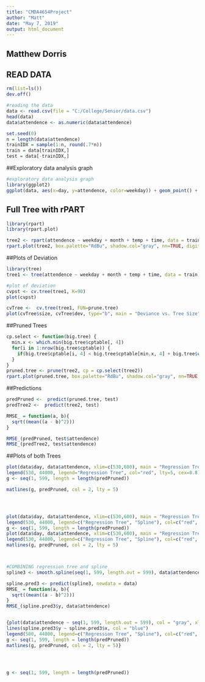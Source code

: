 ---
title: "CMDA4654Project"
author: "Matt"
date: "May 7, 2019"
output: html_document
---
## Matthew Dorris


## READ DATA
```{r Code1}
rm(list=ls())
dev.off()

#reading the data
data <- read.csv(file = "C:/College/Senior/data.csv")
head(data)
data$attendence <- as.numeric(data$attendence)

set.seed(0)
n = length(data$attendence)
trainIDX = sample(1:n, round(.7*n))
train = data[trainIDX,]
test = data[-trainIDX,]

```


##Exploratory data analysis graph
```{r Code2}
#exploratory data analysis graph
library(ggplot2)
ggplot(data, aes(x=day, y=attendence, color=weekday)) + geom_point() + ggtitle("Attendence vs. Day")

```


## Full Tree with rPART
```{r Code3}
library(rpart)
library(rpart.plot)

tree2 <- rpart(attendence ~ weekday + month + temp + time, data = train)
rpart.plot(tree2, box.palette="RdBu", shadow.col="gray", nn=TRUE, digits=5)

```

##Plots of Deviation
```{r Code4}
library(tree)
tree1 <- tree(attendence ~ weekday + month + temp + time, data = train)

#plot of deviation
cvpst <- cv.tree(tree1, K=90)
plot(cvpst)

cvTree <-  cv.tree(tree1, FUN=prune.tree)
plot(cvTree$size, cvTree$dev, type="b", main = "Deviance vs. Tree Size", xlab ="Tree Size", ylab = "Deviance")

```


##Pruned Trees
```{r Code5}

cp.select <- function(big.tree) {
  min.x <- which.min(big.tree$cptable[, 4]) 
  for(i in 1:nrow(big.tree$cptable)) {
    if(big.tree$cptable[i, 4] < big.tree$cptable[min.x, 4] + big.tree$cptable[min.x, 5]) return(big.tree$cptable[i, 1]) 
  }
}
pruned.tree <- prune(tree2, cp = cp.select(tree2))
rpart.plot(pruned.tree, box.palette="RdBu", shadow.col="gray", nn=TRUE, digits=5)

```

##Predictions
```{r Code6}
predPruned <-  predict(pruned.tree, test)
predTree2 <-  predict(tree2, test)

RMSE_ = function(a, b){
  sqrt((mean((a - b)^2)))
}

RMSE_(predPruned, test$attendence)
RMSE_(predTree2, test$attendence)


```

##Plots of both Trees
```{r Code7}


plot(data$day, data$attendence, xlim=c(530,600), main = "Regression Tree Plot for 2018", xlab ="day", ylab = "Attendence")
legend(530, 44000, legend="Regression Tree", col="red", lty=5, cex=0.8)
g <- seq(1, 599, length = length(predPruned))

matlines(g, predPruned, col = 2, lty = 5)




plot(data$day, data$attendence, xlim=c(530,600), main = "Regression Tree/ Spline Plots for 2018", xlab ="day", ylab = "Attendence")
legend(530, 44000, legend=c("Regression Tree", "Spline"), col=c("red", "blue"), lty=5:1, cex=0.8)
g <- seq(1, 599, length = length(predPruned))
plot(data$day, data$attendence, xlim=c(530,600), main = "Regression Tree/ Spline Plots for 2018", xlab ="day", ylab = "Attendence")
legend(530, 44000, legend=c("Regression Tree", "Spline"), col=c("red", "blue"), lty=5:1, cex=0.8)
matlines(g, predPruned, col = 2, lty = 5)



#COMBINING regression tree and spline
spline3 <- smooth.spline(seq(1, 599, length.out = 599), data$attendence, seq(1, 599, length.out = 599))

spline.pred3 <- predict(spline3, newdata = data)
RMSE_ = function(a, b){
  sqrt((mean((a - b)^2)))
}
RMSE_(spline.pred3$y, data$attendence)


{plot(data$attendence ~ seq(1, 599, length.out = 599), col = "gray", xlim = c(300, 599), main = "Attendance by Game (2014-2018 Seasons)", xlab = "Game Number", ylab = "Attendance")
lines(spline.pred3$y ~ spline.pred3$x, col = "blue")
legend(500, 44000, legend=c("Regression Tree", "Spline"), col=c("red", "blue"), lty=5:1, cex=0.8)
g <- seq(1, 599, length = length(predPruned))
matlines(g, predPruned, col = 2, lty = 5)}




g <- seq(1, 599, length = length(predPruned))



```
